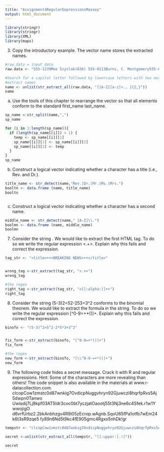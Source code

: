```yaml
---
title: "Assignment4RegularExpressionsMassey"
output: html_document
---
```


```r
library(stringr)
library(stringr)
library(XML)
library(maps)
```

3. Copy the introductory example. The vector name stores the extracted names.

```r
#raw.data = input data
raw.data <- "555-1239Moe Szyslak(636) 555-0113Burns, C. Montgomery555-6542Rev. Timothy Lovejoy555 8904Ned Flanders636-555-3226Simpson, Homer5553642Dr. Julius Hibbert"

#Search for a capital letter followed by lowercase letters with two more minimal characters no min.
#extract names
name <- unlist(str_extract_all(raw.data, "[[A-Z][a-z]+., ]{2,}"))
name

```

(a) Use the tools of this chapter to rearrange the vector so that all elements conform to
the standard first_name last_name.
```r

sp_name <-str_split(name,",")
sp_name
```
```r
for (i in 1:length(sp_name)){
  if (length(sp_name[[i]]) > 1) {
    temp <- sp_name[[i]][1]
    sp_name[[i]][1] <- sp_name[[i]][2]
    sp_name[[i]][2] <- temp
  }
}
sp_name
```

(b) Construct a logical vector indicating whether a character has a title (i.e., Rev. and
Dr.).
```r
title_name <- str_detect(name,"Rev.|Dr.|Mr.|Ms.|Mrs.")
booltn <- data.frame (name, title_name)
booltn



```

(c) Construct a logical vector indicating whether a character has a second name.
```r
middle_name <- str_detect(name," [A-Z]\\.")
boolmn <- data.frame (name, middle_name)
boolmn
```

7. Consider the string <title>+++BREAKING NEWS+++</title>. We would like to
extract the first HTML tag. To do so we write the regular expression <.+>. Explain why
this fails and correct the expression.
```r
tag_str <- "<title>+++BREAKING NEWS+++</title>"


wrong_tag <-str_extract(tag_str, "<.+>")
wrong_tag
```

```r
#the regex
right_tag <-str_extract(tag_str, "<[[:alpha:]]+>")
right_tag
```


8. Consider the string (5-3)2=52-253+3^2 conforms to the binomial theorem. We would like to extract the formula in the string. To do so we write the regular expression [^0-9=+*()]+. Explain why this fails and correct the expression.


```r
binofo <- "(5-3)^2=5^2-2*5*3+3^2"


fix_form <-str_extract(binofo, "[^0-9=+*()]+")
fix_form

#the regex
new_form <-str_extract(binofo, "[\\^0-9-=+*()]+")
new_form
```


9. The following code hides a secret message. Crack it with R and regular expressions.
Hint: Some of the characters are more revealing than others! The code snippet is also
available in the materials at www.r-datacollection.com.
clcopCow1zmstc0d87wnkig7OvdicpNuggvhryn92Gjuwczi8hqrfpRxs5Aj5dwpn0Tanwo
Uwisdij7Lj8kpf03AT5Idr3coc0bt7yczjatOaootj55t3Nj3ne6c4Sfek.r1w1YwwojigO
d6vrfUrbz2.2bkAnbhzgv4R9i05zEcrop.wAgnb.SqoU65fPa1otfb7wEm24k6t3sR9zqe5
fy89n6Nd5t9kc4fE905gmc4Rgxo5nhDk!gr


```r
tempstr <- "clcopCow1zmstc0d87wnkig7OvdicpNuggvhryn92Gjuwczi8hqrfpRxs5Aj5dwpn0TanwoUwisdij7Lj8kpf03AT5Idr3coc0bt7yczjatOaootj55t3Nj3ne6c4Sfek.r1w1YwwojigOd6vrfUrbz2.2bkAnbhzgv4R9i05zEcrop.wAgnb.SqoU65fPa1otfb7wEm24k6t3sR9zqe5fy89n6Nd5t9kc4fE905gmc4Rgxo5nhDk!gr"

secret <-unlist(str_extract_all(tempstr, "[[:upper:].!]"))

secret
```
